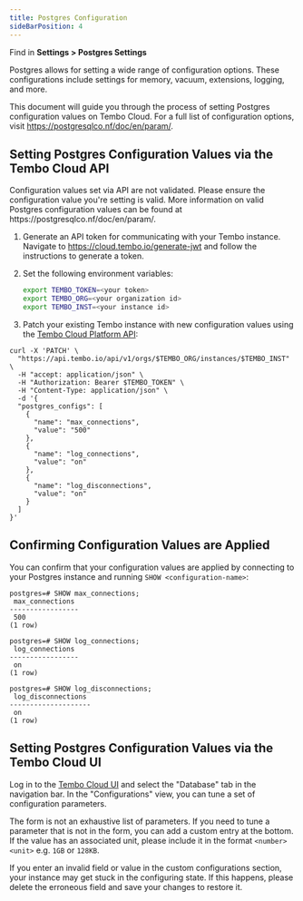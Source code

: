 ```yaml
---
title: Postgres Configuration
sideBarPosition: 4
---
```



Find in **Settings > Postgres Settings**

Postgres allows for setting a wide range of configuration options. These configurations include settings for memory, vacuum,
extensions, logging, and more.

This document will guide you through the process of setting Postgres configuration values on Tembo Cloud.
For a full list of configuration options, visit https://postgresqlco.nf/doc/en/param/.

## Setting Postgres Configuration Values via the Tembo Cloud API

<Callout variant='tip'>
	Configuration values set via API are not validated. Please ensure the
	configuration value you're setting is valid. More information on valid
	Postgres configuration values can be found at
	https://postgresqlco.nf/doc/en/param/.
</Callout>

1. Generate an API token for communicating with your Tembo instance. Navigate to https://cloud.tembo.io/generate-jwt and follow the instructions to generate a token.

2. Set the following environment variables:

    ```sh
    export TEMBO_TOKEN=<your token>
    export TEMBO_ORG=<your organization id>
    export TEMBO_INST=<your instance id>
    ```

3. Patch your existing Tembo instance with new configuration values using the [Tembo Cloud Platform API](https://api.tembo.io/redoc):

```shell
curl -X 'PATCH' \
  "https://api.tembo.io/api/v1/orgs/$TEMBO_ORG/instances/$TEMBO_INST" \
  -H "accept: application/json" \
  -H "Authorization: Bearer $TEMBO_TOKEN" \
  -H "Content-Type: application/json" \
  -d '{
  "postgres_configs": [
    {
      "name": "max_connections",
      "value": "500"
    },
    {
      "name": "log_connections",
      "value": "on"
    },
    {
      "name": "log_disconnections",
      "value": "on"
    }
  ]
}'
```

## Confirming Configuration Values are Applied

You can confirm that your configuration values are applied by connecting to your Postgres instance and running `SHOW <configuration-name>`:

```shell
postgres=# SHOW max_connections;
 max_connections
-----------------
 500
(1 row)

postgres=# SHOW log_connections;
 log_connections
-----------------
 on
(1 row)

postgres=# SHOW log_disconnections;
 log_disconnections
--------------------
 on
(1 row)
```

## Setting Postgres Configuration Values via the Tembo Cloud UI

Log in to the [Tembo Cloud UI](https://cloud.tembo.io/) and select the "Database" tab in the navigation bar. In the "Configurations" view, you can tune a set of configuration parameters.

The form is not an exhaustive list of parameters. If you need to tune a parameter that is not in the form, you can add a custom entry at the bottom. If the value has an associated unit, please include it in the format `<number><unit>` e.g. `1GB` or `128KB`.

<Callout variant='info'>
	If you enter an invalid field or value in the custom configurations section,
	your instance may get stuck in the configuring state. If this happens,
	please delete the erroneous field and save your changes to restore it.
</Callout>
